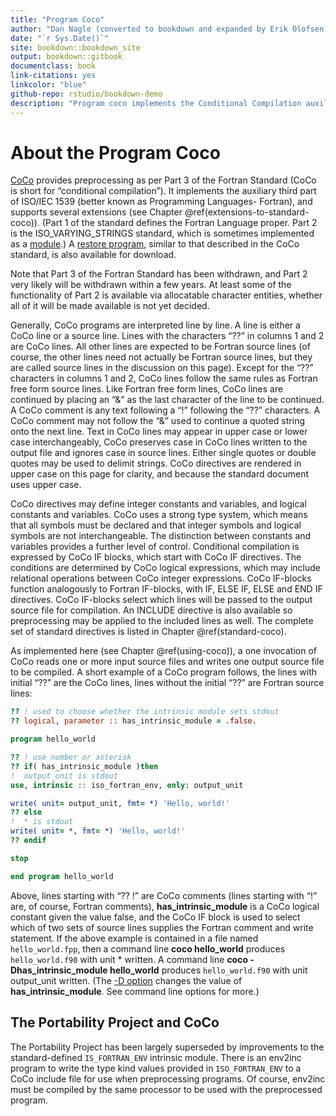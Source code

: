 ```yaml
---
title: "Program Coco"
author: "Dan Nagle (converted to bookdown and expanded by Erik Olofsen)"
date: "`r Sys.Date()`"
site: bookdown::bookdown_site
output: bookdown::gitbook
documentclass: book
link-citations: yes
linkcolor: "blue"
github-repo: rstudio/bookdown-demo
description: "Program coco implements the Conditional Compilation auxiliary part of the Fortran Standard."
---
```


# About the Program Coco

[CoCo](http://www.daniellnagle.com/coco.html)
provides preprocessing as per Part 3 of the Fortran Standard
(CoCo is short for "conditional compilation"). It implements the
auxiliary third part of ISO/IEC 1539 (better known as Programming
Languages- Fortran), and supports several
extensions (see Chapter \@ref(extensions-to-standard-coco)).
(Part 1 of the standard defines the Fortran Language proper. Part 2 is
the ISO_VARYING_STRINGS standard, which is sometimes implemented as a
[module](https://fortranwiki.org/fortran/show/iso_varying_string).)
A [restore program](http://www.daniellnagle.com/coco_pg.html#download),
similar to that described in the CoCo
standard, is also available for download.

Note that Part 3 of the Fortran Standard has been withdrawn, and Part
2 very likely will be withdrawn within a few years. At least some of
the functionality of Part 2 is available via allocatable character
entities, whether all of it will be made available is not yet decided.

Generally, CoCo programs are interpreted line by line. A line is
either a CoCo line or a source line. Lines with the characters "??" in
columns 1 and 2 are CoCo lines. All other lines are expected to be
Fortran source lines (of course, the other lines need not actually be
Fortran source lines, but they are called source lines in the
discussion on this page). Except for the "??" characters in columns 1
and 2, CoCo lines follow the same rules as Fortran free form source
lines. Like Fortran free form lines, CoCo lines are continued by
placing an "&" as the last character of the line to be continued. A
CoCo comment is any text following a "!" following the "??"
characters. A CoCo comment may not follow the "&" used to continue a
quoted string onto the next line. Text in CoCo lines may appear in
upper case or lower case interchangeably, CoCo preserves case in CoCo
lines written to the output file and ignores case in source
lines. Either single quotes or double quotes may be used to delimit
strings. CoCo directives are rendered in upper case on this page for
clarity, and because the standard document uses upper case.

CoCo directives may define integer constants and variables, and
logical constants and variables. CoCo uses a strong type system, which
means that all symbols must be declared and that integer symbols and
logical symbols are not interchangeable. The distinction between
constants and variables provides a further level of
control. Conditional compilation is expressed by CoCo IF blocks, which
start with CoCo IF directives. The conditions are determined by CoCo
logical expressions, which may include relational operations between
CoCo integer expressions. CoCo IF-blocks function analogously to
Fortran IF-blocks, with IF, ELSE IF, ELSE and END IF directives. CoCo
IF-blocks select which lines will be passed to the output source file
for compilation. An INCLUDE directive is also available so
preprocessing may be applied to the included lines as well. The
complete set of standard directives is listed
in Chapter \@ref(standard-coco).

As implemented here (see Chapter \@ref(using-coco)),
a one invocation of CoCo reads one or more input
source files and writes one output source file to be compiled. A short
example of a CoCo program follows, the lines with initial "??" are the
CoCo lines, lines without the initial "??" are Fortran source lines:

````fortran
?? ! used to choose whether the intrinsic module sets stdout
?? logical, parameter :: has_intrinsic_module = .false.

program hello_world

?? ! use number or asterisk
?? if( has_intrinsic_module )then
!  output_unit is stdout
use, intrinsic :: iso_fortran_env, only: output_unit

write( unit= output_unit, fmt= *) 'Hello, world!'
?? else
!  * is stdout
write( unit= *, fmt= *) 'Hello, world!'
?? endif

stop

end program hello_world
````

Above, lines starting with "?? !" are CoCo comments (lines starting
with "!" are, of course, Fortran comments), **has_intrinsic_module** is a
CoCo logical constant given the value false, and the CoCo IF block is
used to select which of two sets of source lines supplies the Fortran
comment and write statement. If the above example is contained in a
file named `hello_world.fpp`, then a command line **coco hello_world**
produces `hello_world.f90` with unit * written. A command line **coco
-Dhas_intrinsic_module hello_world** produces `hello_world.f90` with unit
output_unit written. (The [-D option](#Options) changes the value of
**has_intrinsic_module**. See command line options for more.)

## The Portability Project and CoCo

The Portability Project has been largely superseded by improvements to
the standard-defined `IS_FORTRAN_ENV` intrinsic module. There is an
env2inc program to write the type kind values provided in
`ISO_FORTRAN_ENV` to a CoCo include file for use when preprocessing
programs. Of course, env2inc must be compiled by the same processor to
be used with the preprocessed program.
